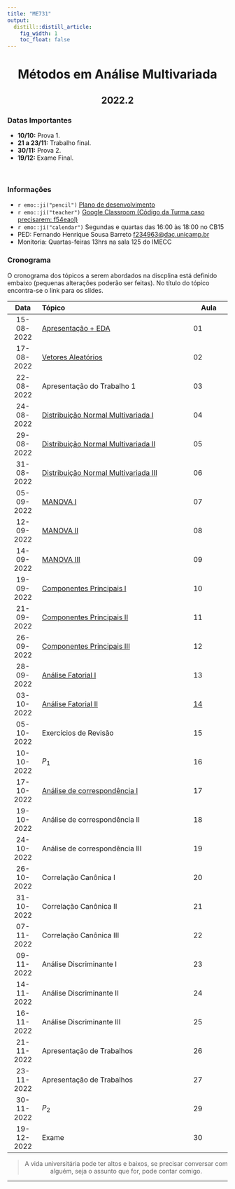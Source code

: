 ```yaml
---
title: "ME731"
output:
  distill::distill_article: 
    fig_width: 1
    toc_float: false  
---
```


<center>

# Métodos em Análise Multivariada

## 2022.2

</center>

### Datas Importantes


- **10/10:** Prova 1.
- **21 a 23/11:** Trabalho final.
- **30/11:** Prova 2.
- **19/12:** Exame Final.

</br>

### Informações 

- `r emo::ji("pencil")` [Plano de desenvolvimento](https://github.com/ctruciosm/ctruciosm.github.io/blob/master/documentos/ME731_Ementa_2022S2.pdf)
- `r emo::ji("teacher")` [Google Classroom  (Código da Turma caso precisarem: f54eaol)](https://classroom.google.com/c/NTM3ODYxMzYyMTIz?cjc=f54eaol)
- `r emo::ji("calendar")` Segundas e quartas das 16:00 às 18:00 no CB15
- PED: Fernando Henrique Sousa Barreto <f234963@dac.unicamp.br> 
- Monitoria: Quartas-feiras 13hrs na sala 125 do IMECC


### **Cronograma**

O cronograma dos tópicos a serem abordados na discplina está definido embaixo (pequenas alterações poderão ser feitas). No título do tópico encontra-se o link para os slides.


| Data  | Tópico                         | Aula |
|:-----:|:-------------------------------|--------|
| 15-08-2022     | [Apresentação + EDA](https://ctruciosm.github.io/ME731/Aula_01)  | 01 | 
| 17-08-2022     | [Vetores Aleatórios](slides/Aula_02.pdf)   | 02 | 
| 22-08-2022     | Apresentação do Trabalho 1  | 03 | 
| 24-08-2022     | [Distribuição Normal Multivariada I](slides/Aula_04.pdf)  | 04 | 
| 29-08-2022     | [Distribuição Normal Multivariada II](slides/Aula_05.pdf)  | 05 | 
| 31-08-2022     | [Distribuição Normal Multivariada III](slides/Aula_06.pdf)  | 06 | 
| 05-09-2022     | [MANOVA I](slides/Aula_07.pdf)  | 07 | 
| 12-09-2022     | [MANOVA II](slides/Aula_08.pdf)  | 08 | 
| 14-09-2022     | [MANOVA III](slides/Aula_09.pdf)   | 09 | 
| 19-09-2022     | [Componentes Principais I](slides/Aula_10.pdf)   | 10 | 
| 21-09-2022     | [Componentes Principais II](slides/Aula_11.pdf)  | 11 | 
| 26-09-2022     | [Componentes Principais III](slides/Aula_12.pdf)  | 12 | 
| 28-09-2022     | [Análise Fatorial I](slides/Aula_13.pdf)   | 13 | 
| 03-10-2022     | [Análise Fatorial II](slides/Aula_14.pdf)    | [14](https://github.com/ctruciosm/BasicStats/blob/main/AF.ipynb) | 
| 05-10-2022     | Exercícios de Revisão  | 15 | 
| 10-10-2022     | $P_1$   | 16 |
| 17-10-2022     | [Análise de correspondência I](slides/Aula_15.pdf)  | 17 | 
| 19-10-2022     | Análise de correspondência II  | 18 | 
| 24-10-2022     | Análise de correspondência III  | 19 | 
| 26-10-2022     | Correlação Canônica I  | 20 | 
| 31-10-2022     | Correlação Canônica II   | 21 | 
| 07-11-2022     | Correlação Canônica III  | 22 | 
| 09-11-2022     | Análise Discriminante I   | 23 | 
| 14-11-2022     | Análise Discriminante II | 24 | 
| 16-11-2022     | Análise Discriminante III   | 25 | 
| 21-11-2022     | Apresentação de Trabalhos  | 26 | 
| 23-11-2022     | Apresentação de Trabalhos  | 27 | 
| 30-11-2022     | $P_2$   | 29 | 
| 19-12-2022     | Exame  | 30 | 

<center>

> A vida universitária pode ter altos e baixos, se precisar conversar com alguém, seja o assunto que for, pode contar comigo. 

</center>



---- 
